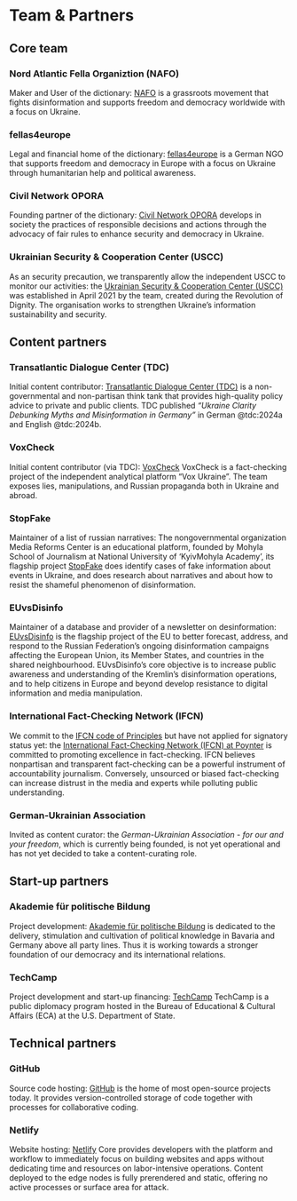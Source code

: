 # Team & Partners {.unnumbered}

## Core team

### Nord Atlantic Fella Organiztion (NAFO)

Maker and User of the dictionary: [NAFO](https://nafo-ofan.org/en-de) is a grassroots movement that fights disinformation and supports freedom and democracy worldwide with a focus on Ukraine.

### fellas4europe

Legal and financial home of the dictionary: [fellas4europe](https://fellas4europe.org/) is a German NGO that supports freedom and democracy in Europe with a focus on Ukraine through humanitarian help and political awareness.

### Civil Network OPORA

Founding partner of the dictionary: [Civil Network OPORA](https://oporaua.org/en) develops in society the practices of responsible decisions and actions through the advocacy of fair rules to enhance security and democracy in Ukraine.

### Ukrainian Security & Cooperation Center (USCC)

As an security precaution, we transparently allow the independent USCC to monitor our activities: the [Ukrainian Security & Cooperation Center (USCC)](https://uscc.org.ua/en/) was established in April 2021 by the team, created during the Revolution of Dignity. The organisation works to strengthen Ukraine’s information sustainability and security.


## Content partners

### Transatlantic Dialogue Center (TDC)
 
Initial content contributor: [Transatlantic Dialogue Center (TDC)](https://tdcenter.org/) is a non-governmental and non-partisan think tank that provides high-quality policy advice to private and public clients. TDC published *"Ukraine Clarity Debunking Myths and Misinformation in Germany"* in German @tdc:2024a and English @tdc:2024b.
 
### VoxCheck

Initial content contributor (via TDC): [VoxCheck](https://voxcheck.voxukraine.org/home-eng.html) VoxCheck is a fact-checking project of the independent analytical platform “Vox Ukraine”. The team exposes lies, manipulations, and Russian propaganda both in Ukraine and abroad. 

### StopFake

Maintainer of a list of russian narratives: The non­governmental organization Media Reforms Center is an educational platform, founded by Mohyla School of Journalism at National University of ‘Kyiv­Mohyla Academy’, its flagship project [StopFake](https://www.stopfake.org/en) does identify cases of fake information about events in Ukraine, and does research about narratives and about how to resist the shameful phenomenon of disinformation.

### EUvsDisinfo

Maintainer of a database and provider of a newsletter on desinformation: [EUvsDisinfo](https://euvsdisinfo.eu/about/) is the flagship project of the EU to better forecast, address, and respond to the Russian Federation’s ongoing disinformation campaigns affecting the European Union, its Member States, and countries in the shared neighbourhood. EUvsDisinfo’s core objective is to increase public awareness and understanding of the Kremlin’s disinformation operations, and to help citizens in Europe and beyond develop resistance to digital information and media manipulation.

### International Fact-Checking Network (IFCN)

We commit to the [IFCN code of Principles](https://ifcncodeofprinciples.poynter.org/the-commitments) but have not applied for signatory status yet: the [International Fact-Checking Network (IFCN) at Poynter](https://www.poynter.org/ifcn/) is committed to promoting excellence in fact-checking. IFCN believes nonpartisan and transparent fact-checking can be a powerful instrument of accountability journalism. Conversely, unsourced or biased fact-checking can increase distrust in the media and experts while polluting public understanding.


### German-Ukrainian Association 

Invited as content curator: the *German-Ukrainian Association - for our and your freedom*, which is currently being founded, is not yet operational and has not yet decided to take a content-curating role.


## Start-up partners

### Akademie für politische Bildung

Project development: [Akademie für politische Bildung](https://www.apb-tutzing.de/english/) is dedicated to the delivery, stimulation and cultivation of political knowledge in Bavaria and Germany above all party lines. Thus it is working towards a stronger foundation of our democracy and its international relations.

### TechCamp

Project development and start-up financing: [TechCamp](https://techcamp.america.gov/) TechCamp is a public diplomacy program hosted in the Bureau of Educational & Cultural Affairs (ECA) at the U.S. Department of State.


## Technical partners

### GitHub

Source code hosting: [GitHub](https://github.com) is the home of most open-source projects today. It provides version-controlled storage of code together with processes for collaborative coding.

### Netlify

Website hosting: [Netlify](https://www.netlify.com) Core provides developers with the platform and workflow to immediately focus on building websites and apps without dedicating time and resources on labor-intensive operations. Content deployed to the edge nodes is fully prerendered and static, offering no active processes or surface area for attack.

